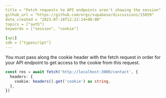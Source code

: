 ```yaml
---
title = "Fetch requests to API endpoints aren't showing the session"
github_url = "https://github.com/orgs/supabase/discussions/15859"
date_created = "2023-07-18T12:22:14+00:00"
topics = ["auth"]
keywords = ["session", "cookie"]

[api]
sdk = ["typescript"]
---
```


You must pass along the cookie header with the fetch request in order for your API endpoint to get access to the cookie from this request.

```ts
const res = await fetch('http://localhost:3000/contact', {
  headers: {
    cookie: headers().get('cookie') as string,
  },
})
```
